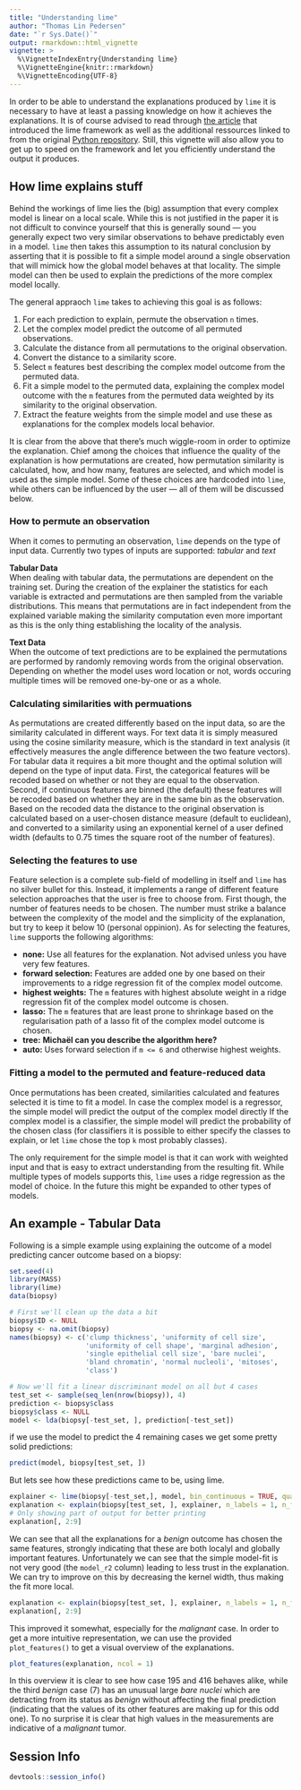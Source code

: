 ```yaml
---
title: "Understanding lime"
author: "Thomas Lin Pedersen"
date: "`r Sys.Date()`"
output: rmarkdown::html_vignette
vignette: >
  %\VignetteIndexEntry{Understanding lime}
  %\VignetteEngine{knitr::rmarkdown}
  %\VignetteEncoding{UTF-8}
---
```


In order to be able to understand the explanations produced by `lime` it is 
necessary to have at least a passing knowledge on how it achieves the 
explanations. It is of course advised to read through 
[the article](https://arxiv.org/abs/1602.04938) that introduced the lime 
framework as well as the additional ressources linked to from the original 
[Python repository](https://github.com/marcotcr/lime). Still, this vignette will
also allow you to get up to speed on the framework and let you efficiently 
understand the output it produces.

## How lime explains stuff
Behind the workings of lime lies the (big) assumption that every complex model
is linear on a local scale. While this is not justified in the paper it is not 
difficult to convince yourself that this is generally sound — you generally
expect two very similar observations to behave predictably even in a model. 
`lime` then takes this assumption to its natural conclusion by asserting that it
is possible to fit a simple model around a single observation that will mimick
how the global model behaves at that locality. The simple model can then be used
to explain the predictions of the more complex model locally. 

The general appraoch `lime` takes to achieving this goal is as follows:

1. For each prediction to explain, permute the observation `n` times.
2. Let the complex model predict the outcome of all permuted observations.
3. Calculate the distance from all permutations to the original observation.
3. Convert the distance to a similarity score.
4. Select `m` features best describing the complex model outcome from the 
   permuted data.
5. Fit a simple model to the permuted data, explaining the complex model outcome
   with the `m` features from the permuted data weighted by its similarity to 
   the original observation.
6. Extract the feature weights from the simple model and use these as 
   explanations for the complex models local behavior.

It is clear from the above that there's much wiggle-room in order to optimize 
the explanation. Chief among the choices that influence the quality of the 
explanation is how permutations are created, how permutation similarity is
calculated, how, and how many, features are selected, and which model is used as
the simple model. Some of these choices are hardcoded into `lime`, while others
can be influenced by the user — all of them will be discussed below.

### How to permute an observation
When it comes to permuting an observation, `lime` depends on the type of input
data. Currently two types of inputs are supported: *tabular* and *text*

**Tabular Data**  
When dealing with tabular data, the permutations are dependent on the training
set. During the creation of the explainer the statistics for each variable is
extracted and permutations are then sampled from the variable distributions. 
This means that permutations are in fact independent from the explained variable
making the similarity computation even more important as this is the only thing
establishing the locality of the analysis.

**Text Data**  
When the outcome of text predictions are to be explained the permutations are
performed by randomly removing words from the original observation. Depending on
whether the model uses word location or not, words occuring multiple times will
be removed one-by-one or as a whole.

### Calculating similarities with permuations
As permutations are created differently based on the input data, so are the 
similarity calculated in different ways. For text data it is simply measured 
using the cosine similarity measure, which is the standard in text analysis (it
effectively measures the angle difference between the two feature vectors). For
tabular data it requires a bit more thought and the optimal solution will depend
on the type of input data. First, the categorical features will be recoded based
on whether or not they are equal to the observation. Second, if continuous 
features are binned (the default) these features will be recoded based on 
whether they are in the same bin as the observation. Based on the recoded data
the distance to the original observation is calculated based on a user-chosen
distance measure (default to euclidean), and converted to a similarity using an 
exponential kernel of a user defined width (defaults to 0.75 times the square 
root of the number of features).

### Selecting the features to use
Feature selection is a complete sub-field of modelling in itself and `lime` has
no silver bullet for this. Instead, it implements a range of different feature
selection approaches that the user is free to choose from. First though, the 
number of features needs to be chosen. The number must strike a balance between
the complexity of the model and the simplicity of the explanation, but try to
keep it below 10 (personal oppinion). As for selecting the features, `lime` 
supports the following algorithms:

- **none:** Use all features for the explanation. Not advised unless you have 
  very few features.
- **forward selection:** Features are added one by one based on their 
  improvements to a ridge regression fit of the complex model outcome.
- **highest weights:** The `m` features with highest absolute weight in a ridge
  regression fit of the complex model outcome is chosen.
- **lasso:** The `m` features that are least prone to shrinkage based on the 
  regularisation path of a lasso fit of the complex model outcome is chosen.
- **tree:** **Michaël can you describe the algorithm here?**
- **auto:** Uses forward selection if `m <= 6` and otherwise highest weights.

### Fitting a model to the permuted and feature-reduced data
Once permutations has been created, similarities calculated and features 
selected it is time to fit a model. In case the complex model is a regressor, 
the simple model will predict the output of the complex model directly If the
complex model is a classifier, the simple model will predict the probability of
the chosen class (for classifiers it is possible to either specify the classes
to explain, or let `lime` chose the top `k` most probably classes).

The only requirement for the simple model is that it can work with weighted 
input and that is easy to extract understanding from the resulting fit. While
multiple types of models supports this, `lime` uses a ridge regression as the
model of choice. In the future this might be expanded to other types of models.

## An example - Tabular Data
Following is a simple example using explaining the outcome of a model predicting
cancer outcome based on a biopsy:

```r
set.seed(4)
library(MASS)
library(lime)
data(biopsy)

# First we'll clean up the data a bit
biopsy$ID <- NULL
biopsy <- na.omit(biopsy)
names(biopsy) <- c('clump thickness', 'uniformity of cell size', 
                   'uniformity of cell shape', 'marginal adhesion',
                   'single epithelial cell size', 'bare nuclei', 
                   'bland chromatin', 'normal nucleoli', 'mitoses',
                   'class')

# Now we'll fit a linear discriminant model on all but 4 cases
test_set <- sample(seq_len(nrow(biopsy)), 4)
prediction <- biopsy$class
biopsy$class <- NULL
model <- lda(biopsy[-test_set, ], prediction[-test_set])
```

if we use the model to predict the 4 remaining cases we get some pretty solid
predictions:

```r
predict(model, biopsy[test_set, ])
```

But lets see how these predictions came to be, using lime.

```r
explainer <- lime(biopsy[-test_set,], model, bin_continuous = TRUE, quantile_bins = FALSE)
explanation <- explain(biopsy[test_set, ], explainer, n_labels = 1, n_features = 4)
# Only showing part of output for better printing
explanation[, 2:9]
```

We can see that all the explanations for a *benign* outcome has chosen the same
features, strongly indicating that these are both localyl and globally important
features. Unfortunately we can see that the simple model-fit is not very good
(the `model_r2` column) leading to less trust in the explanation. We can try to
improve on this by decreasing the kernel width, thus making the fit more local.

```r
explanation <- explain(biopsy[test_set, ], explainer, n_labels = 1, n_features = 4, kernel_width = 0.5)
explanation[, 2:9]
```

This improved it somewhat, especially for the *malignant* case. In order to get
a more intuitive representation, we can use the provided `plot_features()` to
get a visual overview of the explanations.

```r
plot_features(explanation, ncol = 1)
```

In this overview it is clear to see how case 195 and 416 behaves alike, while
the third *benign* case (7) has an unusual large *bare nuclei* which are 
detracting from its status as *benign* without affecting the final prediction 
(indicating that the values of its other features are making up for this odd 
one). To no surprise it is clear that high values in the measurements are 
indicative of a *malignant* tumor.

## Session Info
```r
devtools::session_info()
```

